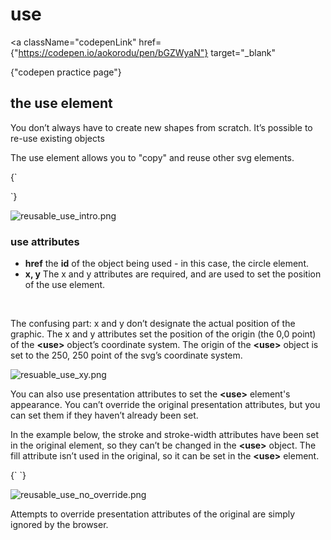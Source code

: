 
# use

<a
  className="codepenLink"
  href={"https://codepen.io/aokorodu/pen/bGZWyaN"}
  target="_blank"
>
  {"codepen practice page"}
</a>

## the use element

You don’t always have to create new shapes from scratch. It’s possible to re-use existing objects

The use element allows you to "copy" and reuse other svg elements.

<Blocks>{`<circle 
id="dot" 
cx="100" cy="100" r="100"
fill="#C4C4C4" />

<use 
    href="#dot" 
    x="250" y="250"></use>`}</Blocks>

![reusable_use_intro.png](reusable_use_intro.png)

### use attributes

- **href** the **id** of the object being used - in this case, the circle element.
- **x, y** The x and y attributes are required, and are used to set the position of the use element.

<br />

The confusing part: x and y don’t designate the actual position of the graphic. The x and y attributes set the position of the origin (the 0,0 point) of the **\<use\>** object’s coordinate system. The origin of the **\<use\>** object is set to the 250, 250 point of the svg’s coordinate system.

![resuable_use_xy.png](resuable_use_xy.png)

You can also use presentation attributes to set the **\<use\>** element's appearance. You can’t override the original presentation attributes, but you can set them if they haven’t already been set.

In the example below, the stroke and stroke-width attributes have been set in the original element, so they can’t be changed in the **\<use\>** object. The fill attribute isn’t used in the original, so it can be set in the **\<use\>** element.

<Blocks>
  {`<circle 
    id="dot" 
    cx="100" cy="100" r="100" 
    stroke="black" stroke-width="4" />
<use 
    href="#dot" 
    x="250" y="250" 
    fill="#0DD9F4"/>`}
</Blocks>

![reusable_use_no_override.png](reusable_use_no_override.png)

Attempts to override presentation attributes of the original are simply ignored by the browser.
